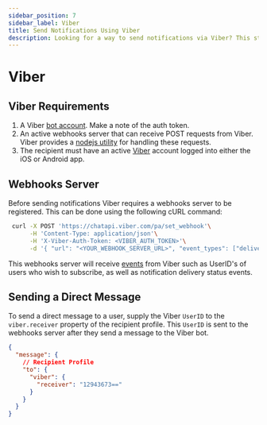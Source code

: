 ```yaml
---
sidebar_position: 7
sidebar_label: Viber
title: Send Notifications Using Viber
description: Looking for a way to send notifications via Viber? This step-by-step tutorial will show you how to integrate Viber's API the easy way.
---
```


# Viber

## Viber Requirements

1. A Viber [bot account](https://partners.viber.com/account/create-bot-account). Make a note of the auth token.
2. An active webhooks server that can receive POST requests from Viber. Viber provides a [nodejs utility](https://www.npmjs.com/package/viber-bot)
 for handling these requests.
3. The recipient must have an active [Viber](https://www.viber.com/en/) account logged into either the iOS or Android app.

## Webhooks Server

Before sending notifications Viber requires a webhooks server to be registered. This can be done using the following cURL command:

```bash
 curl -X POST 'https://chatapi.viber.com/pa/set_webhook'\
      -H 'Content-Type: application/json'\
      -H 'X-Viber-Auth-Token: <VIBER_AUTH_TOKEN>'\
      -d '{ "url": "<YOUR_WEBHOOK_SERVER_URL>", "event_types": ["delivered"] }'
```

This webhooks server will receive [events](https://www.npmjs.com/package/viber-bot) from Viber such as UserID's of users who wish to subscribe, as well as notification delivery status events.

## Sending a Direct Message

To send a direct message to a user, supply the Viber `UserID` to the `viber.receiver` property of the recipient profile. This `UserID` is sent to the webhooks server after they send a message to the Viber bot.

```json
{
  "message": {
    // Recipient Profile
    "to": {
      "viber": {
        "receiver": "12943673=="
      }
    }
  }
}
```

